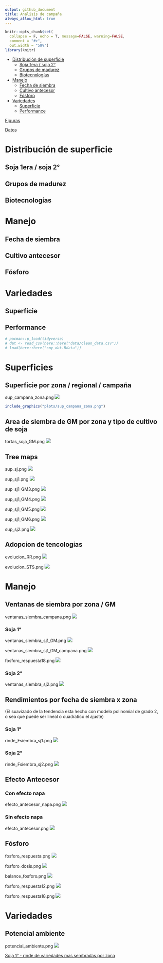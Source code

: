 ```yaml
---
output: github_document
title: Análisis de campaña
always_allow_html: true
---
```


```r
knitr::opts_chunk$set(
  collapse = F, echo = T, message=FALSE, warning=FALSE,
  comment = "#>",
  out.width = "50%")
library(knitr)
```

- [Distribución de superficie](#distribuci-n-de-superficie)
  * [Soja 1era / soja 2°](#soja-1era---soja-2-)
  * [Grupos de madurez](#grupos-de-madurez)
  * [Biotecnologías](#biotecnolog-as)
- [Manejo](#manejo)
  * [Fecha de siembra](#fecha-de-siembra)
  * [Cultivo antecesor](#cultivo-antecesor)
  * [Fósforo](#f-sforo)
- [Variedades](#variedades)
  * [Superficie](#superficie)
  * [Performance](#performance)

[Figuras](https://github.com/juanchiem/soybean/tree/master/plots)

[Datos](https://github.com/juanchiem/soybean/tree/master/data) 

# Distribución de superficie

## Soja 1era / soja 2°

## Grupos de madurez

## Biotecnologías 

# Manejo

## Fecha de siembra

## Cultivo antecesor

## Fósforo

# Variedades

## Superficie
    
## Performance




```r
# pacman::p_load(tidyverse) 
# dat <- read_csv(here::here("data/clean_data.csv"))
# load(here::here("soy_dat.Rdata"))
```


# Superficies

## Superficie por zona / regional / campaña
sup_campana_zona.png
![](plots/sup_campana_zona.png)

```r
include_graphics("plots/sup_campana_zona.png")
```

## Area de siembra de GM por zona y tipo de cultivo de soja
tortas_soja_GM.png
![](plots/tortas_soja_GM.png)

## Tree maps
sup_sj.png
![](plots/sup_sj.png)

sup_sj1.png
![](plots/sup_sj1.png)

sup_sj1_GM3.png
![](plots/sup_sj1_GM3.png)

sup_sj1_GM4.png
![](plots/sup_sj1_GM4.png)

sup_sj1_GM5.png
![](plots/sup_sj1_GM5.png)

sup_sj1_GM6.png
![](plots/sup_sj1_GM6.png)

sup_sj2.png
![](plots/sup_sj2.png)

## Adopcion de tencologias

evolucion_RR.png
![](plots/evolucion_RR.png)

evolucion_STS.png
![](plots/evolucion_STS.png)

# Manejo 

## Ventanas de siembra por zona / GM

ventanas_siembra_campana.png
![](plots/ventanas_siembra_campana.png)

### Soja 1° 

ventanas_siembra_sj1_GM.png
![](plots/ventanas_siembra_sj1_GM.png)

ventanas_siembra_sj1_GM_campana.png
![](plots/ventanas_siembra_sj1_GM_campana.png)

fosforo_respuesta18.png
![](plots/fosforo_respuesta18.png)



### Soja 2° 

ventanas_siembra_sj2.png
![](plots/ventanas_siembra_sj2.png)

## Rendimientos por fecha de siembra x zona

(El suavizado de la tendencia esta hecho con modelo polinomial de grado 2, o sea que puede ser lineal o cuadratico el ajuste)

### Soja 1°

rinde_Fsiembra_sj1.png
![](plots/rinde_Fsiembra_sj1.png)

### Soja 2°

rinde_Fsiembra_sj2.png
![](plots/rinde_Fsiembra_sj2.png)

## Efecto Antecesor

### Con efecto napa

efecto_antecesor_napa.png
![](plots/efecto_antecesor_napa.png)

### Sin efecto napa

efecto_antecesor.png
![](plots/efecto_antecesor.png)

## Fósforo 
fosforo_respuesta.png
![](plots/fosforo_respuesta.png)

fosforo_dosis.png
![](plots/fosforo_dosis.png)

balance_fosforo.png
![](plots/balance_fosforo.png)

fosforo_respuesta12.png
![](plots/fosforo_respuesta12.png)

fosforo_respuesta18.png
![](plots/fosforo_respuesta18.png)

# Variedades

## Potencial ambiente

potencial_ambiente.png
![](plots/potencial_ambiente.png)

[Soja 1° - rinde de variedades mas sembradas por zona](https://docs.google.com/spreadsheets/d/1YL6vwgVu1nyMuZLRZw5uMav7cMt2mDXd7mI2S8Q6Q7c/edit#gid=285024912)
